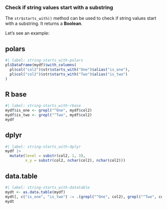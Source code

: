 ### Check if string values start with a substring

The `str$starts_with()` method can be used to check if string values start with a substring. It returns a **Boolean**.

Let's see an example:

::: {.panel-tabset}
## polars

```r
#| label: string-starts_with-polars
pl$DataFrame(mydf)$with_columns(
  pl$col("col2")$str$starts_with("One")$alias("is_one"),
  pl$col("col2")$str$starts_with("Two")$alias("is_two")
)
```

## R base

```r
#| label: string-starts_with-rbase
mydf$is_one <- grepl("^One", mydf$col2)
mydf$is_two <- grepl("^Two", mydf$col2)
mydf
```

## dplyr

```r
#| label: string-starts_with-dplyr
mydf |>
  mutate(level = substr(col2, 1, 3),
         x_y = substr(col2, nchar(col2), nchar(col2)))
```

## data.table

```r
#| label: string-starts_with-datatable
mydt <- as.data.table(mydf) 
mydt[, c("is_one", "is_two") := .(grepl("^One", col2), grepl("^Two", col2))]
mydt
```
:::
